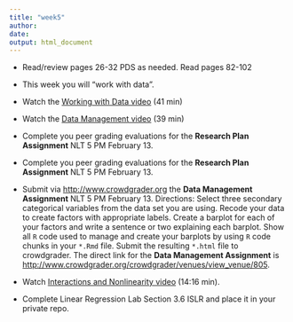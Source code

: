 ```yaml
---
title: "week5"
author: 
date: 
output: html_document
---
```


* Read/review pages 26-32 PDS as needed.  Read pages 82-102

* This week you will "work with data".

* Watch the [Working with Data video](https://www.youtube.com/watch?v=d9TgAspq9bA&index=52&list=PLDEF0B9CBD27AD37E) (41 min)

* Watch the [Data Management video](https://www.youtube.com/watch?v=thGk4CUEXQ8&list=PLDEF0B9CBD27AD37E&index=53) (39 min)

* Complete you peer grading evaluations for the **Research Plan Assignment** NLT 5 PM February 13.

* Complete you peer grading evaluations for the **Research Plan Assignment** NLT 5 PM February 13.
* Submit via [http://www.crowdgrader.org](http://www.crowdgrader.org) the **Data Management Assignment** NLT 5 PM February 13. Directions: Select three secondary categorical variables from the data set you are using.  Recode your data to create factors with appropriate labels.  Create a barplot for each of your factors and write a sentence or two explaining each barplot.  Show all `R` code used to manage and create your barplots by using `R` code chunks in your `*.Rmd` file.  Submit the resulting `*.html` file to crowdgrader.
The direct link for the **Data Management Assignment** is [http://www.crowdgrader.org/crowdgrader/venues/view_venue/805](http://www.crowdgrader.org/crowdgrader/venues/view_venue/805).   

* Watch [Interactions and Nonlinearity video](https://www.youtube.com/watch?v=IFzVxLv0TKQ) (14:16 min).

* Complete Linear Regression Lab Section 3.6 ISLR and place it in your private repo.
